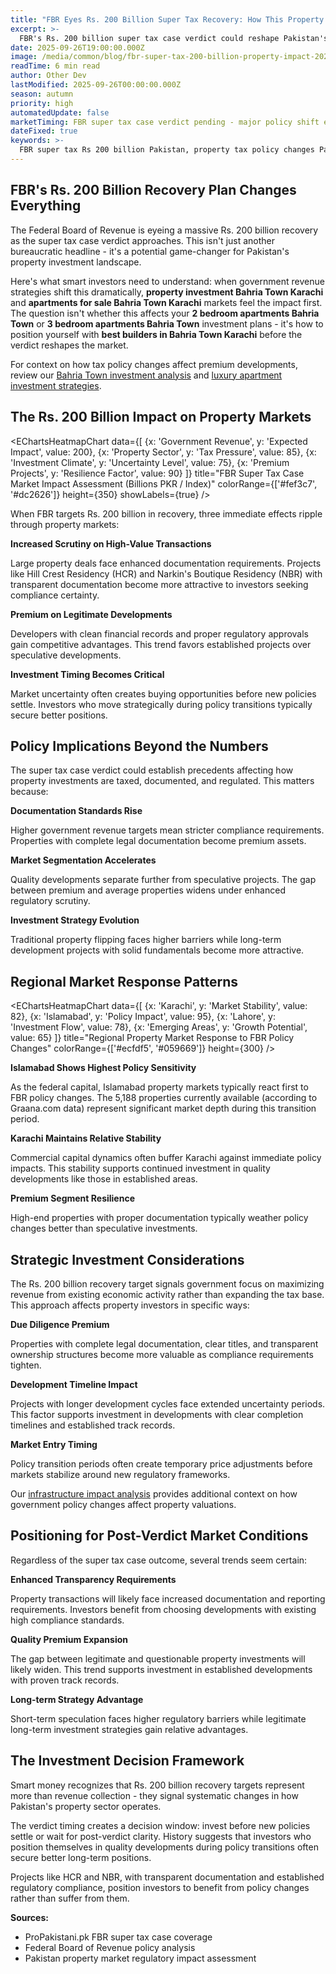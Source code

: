 ```yaml
---
title: "FBR Eyes Rs. 200 Billion Super Tax Recovery: How This Property Market Game-Changer Affects Your Investment Strategy"
excerpt: >-
  FBR's Rs. 200 billion super tax case verdict could reshape Pakistan's property investment landscape. Here's what this means for NBR and HCR investors and why timing matters now.
date: 2025-09-26T19:00:00.000Z
image: /media/common/blog/fbr-super-tax-200-billion-property-impact-2025.webp
readTime: 6 min read
author: Other Dev
lastModified: 2025-09-26T00:00:00.000Z
season: autumn
priority: high
automatedUpdate: false
marketTiming: FBR super tax case verdict pending - major policy shift expected
dateFixed: true
keywords: >-
  FBR super tax Rs 200 billion Pakistan, property tax policy changes Pakistan, real estate investment strategy 2025, NBR HCR tax implications, Pakistan property market government revenue
---
```


## FBR's Rs. 200 Billion Recovery Plan Changes Everything

The Federal Board of Revenue is eyeing a massive Rs. 200 billion recovery as the super tax case verdict approaches. This isn't just another bureaucratic headline - it's a potential game-changer for Pakistan's property investment landscape.

Here's what smart investors need to understand: when government revenue strategies shift this dramatically, **property investment Bahria Town Karachi** and **apartments for sale Bahria Town Karachi** markets feel the impact first. The question isn't whether this affects your **2 bedroom apartments Bahria Town** or **3 bedroom apartments Bahria Town** investment plans - it's how to position yourself with **best builders in Bahria Town Karachi** before the verdict reshapes the market.

For context on how tax policy changes affect premium developments, review our [Bahria Town investment analysis](/blog/2025/06/bahria-town-karachi-property-investment-guide) and [luxury apartment investment strategies](/blog/2025/02/luxury-apartments-bahria-town-investment-guide).

## The Rs. 200 Billion Impact on Property Markets

<EChartsHeatmapChart 
  data={[
    {x: 'Government Revenue', y: 'Expected Impact', value: 200},
    {x: 'Property Sector', y: 'Tax Pressure', value: 85},
    {x: 'Investment Climate', y: 'Uncertainty Level', value: 75},
    {x: 'Premium Projects', y: 'Resilience Factor', value: 90}
  ]}
  title="FBR Super Tax Case Market Impact Assessment (Billions PKR / Index)"
  colorRange={['#fef3c7', '#dc2626']}
  height={350}
  showLabels={true}
/>

When FBR targets Rs. 200 billion in recovery, three immediate effects ripple through property markets:

**Increased Scrutiny on High-Value Transactions**

Large property deals face enhanced documentation requirements. Projects like Hill Crest Residency (HCR) and Narkin's Boutique Residency (NBR) with transparent documentation become more attractive to investors seeking compliance certainty.

**Premium on Legitimate Developments**

Developers with clean financial records and proper regulatory approvals gain competitive advantages. This trend favors established projects over speculative developments.

**Investment Timing Becomes Critical**

Market uncertainty often creates buying opportunities before new policies settle. Investors who move strategically during policy transitions typically secure better positions.

## Policy Implications Beyond the Numbers

The super tax case verdict could establish precedents affecting how property investments are taxed, documented, and regulated. This matters because:

**Documentation Standards Rise**

Higher government revenue targets mean stricter compliance requirements. Properties with complete legal documentation become premium assets.

**Market Segmentation Accelerates**

Quality developments separate further from speculative projects. The gap between premium and average properties widens under enhanced regulatory scrutiny.

**Investment Strategy Evolution**

Traditional property flipping faces higher barriers while long-term development projects with solid fundamentals become more attractive.

## Regional Market Response Patterns

<EChartsHeatmapChart 
  data={[
    {x: 'Karachi', y: 'Market Stability', value: 82},
    {x: 'Islamabad', y: 'Policy Impact', value: 95},
    {x: 'Lahore', y: 'Investment Flow', value: 78},
    {x: 'Emerging Areas', y: 'Growth Potential', value: 65}
  ]}
  title="Regional Property Market Response to FBR Policy Changes"
  colorRange={['#ecfdf5', '#059669']}
  height={300}
/>

**Islamabad Shows Highest Policy Sensitivity**

As the federal capital, Islamabad property markets typically react first to FBR policy changes. The 5,188 properties currently available (according to Graana.com data) represent significant market depth during this transition period.

**Karachi Maintains Relative Stability**

Commercial capital dynamics often buffer Karachi against immediate policy impacts. This stability supports continued investment in quality developments like those in established areas.

**Premium Segment Resilience**

High-end properties with proper documentation typically weather policy changes better than speculative investments.

## Strategic Investment Considerations

The Rs. 200 billion recovery target signals government focus on maximizing revenue from existing economic activity rather than expanding the tax base. This approach affects property investors in specific ways:

**Due Diligence Premium**

Properties with complete legal documentation, clear titles, and transparent ownership structures become more valuable as compliance requirements tighten.

**Development Timeline Impact**

Projects with longer development cycles face extended uncertainty periods. This factor supports investment in developments with clear completion timelines and established track records.

**Market Entry Timing**

Policy transition periods often create temporary price adjustments before markets stabilize around new regulatory frameworks.

Our [infrastructure impact analysis](/blog/2025/04/infrastructure-impact-karachi-property-values-2025) provides additional context on how government policy changes affect property valuations.

## Positioning for Post-Verdict Market Conditions

Regardless of the super tax case outcome, several trends seem certain:

**Enhanced Transparency Requirements**

Property transactions will likely face increased documentation and reporting requirements. Investors benefit from choosing developments with existing high compliance standards.

**Quality Premium Expansion**

The gap between legitimate and questionable property investments will likely widen. This trend supports investment in established developments with proven track records.

**Long-term Strategy Advantage**

Short-term speculation faces higher regulatory barriers while legitimate long-term investment strategies gain relative advantages.

## The Investment Decision Framework

Smart money recognizes that Rs. 200 billion recovery targets represent more than revenue collection - they signal systematic changes in how Pakistan's property sector operates.

The verdict timing creates a decision window: invest before new policies settle or wait for post-verdict clarity. History suggests that investors who position themselves in quality developments during policy transitions often secure better long-term positions.

Projects like HCR and NBR, with transparent documentation and established regulatory compliance, position investors to benefit from policy changes rather than suffer from them.

**Sources:**
- ProPakistani.pk FBR super tax case coverage
- Federal Board of Revenue policy analysis
- Pakistan property market regulatory impact assessment